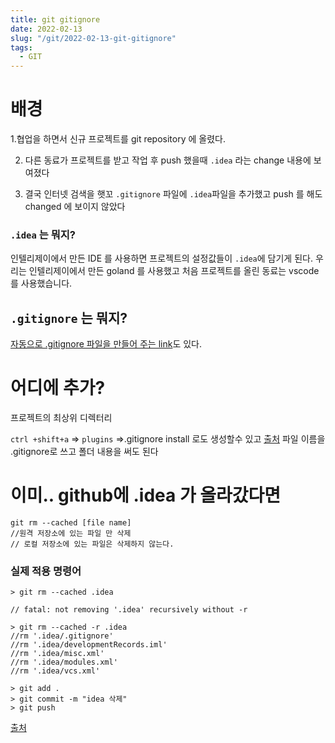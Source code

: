 ```yaml
---
title: git gitignore
date: 2022-02-13
slug: "/git/2022-02-13-git-gitignore"
tags:
  - GIT
---
```


# 배경

1.협업을 하면서
신규 프로젝트를 git repository 에 올렸다.

2. 다른 동료가 프로젝트를 받고 작업 후 push 했을때
`.idea` 라는 change 내용에 보여졌다
   
3. 결국 인터넷 검색을 햇꼬 `.gitignore` 파일에 `.idea`파일을 추가했고 push 를 해도 changed 에 보이지 않았다

### `.idea` 는 뭐지?

인텔리제이에서 만든 IDE 를 사용하면 프로젝트의 설정값들이 `.idea`에 담기게 된다.
우리는 인텔리제이에서 만든 goland 를 사용했고
처음 프로젝트를 올린 동료는 vscode 를 사용했습니다.

## `.gitignore` 는 뭐지?


[자동으로 .gitignore 파일을 만들어 주는 link](
https://www.toptal.com/developers/gitignore
)도 있다.

# 어디에 추가?
프로젝트의 최상위 디렉터리

`ctrl +shift+a` => `plugins` =>.gitignore install
로도 생성할수 있고 [출처](https://elevatingcodingclub.tistory.com/72)
파일 이름을 .gitignore로 쓰고 폴더 내용을 써도 된다

# 이미.. github에 .idea 가 올라갔다면
```
git rm --cached [file name]
//원격 저장소에 있는 파일 만 삭제
// 로컬 저장소에 있는 파일은 삭제하지 않는다.

```
### 실제 적용 명령어
```
> git rm --cached .idea

// fatal: not removing '.idea' recursively without -r

> git rm --cached -r .idea
//rm '.idea/.gitignore'
//rm '.idea/developmentRecords.iml'
//rm '.idea/misc.xml'
//rm '.idea/modules.xml'
//rm '.idea/vcs.xml'

> git add .
> git commit -m "idea 삭제"
> git push
```
[출처](https://dodam10.tistory.com/44)